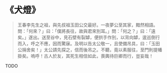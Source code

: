 # 《犬燈》

> 王春李先生之祖，與先叔祖玉田公交最好。一夜夢公至其家，黯然相語。問：「何來？」曰：「僕將長往，故與君來別耳。」問：「何之？」曰：「遠矣。」遂出。送至谷中，見石壁有裂罅，便拱手作別，以背向罅，逡巡倒行而入，呼之不應，因而驚寐。及明以告太公敬一，且使備吊具，曰：「玉田公捐舍矣！」太公請先探之，信而後吊之。不聽，竟以素服往，至門則提幡掛矣。嗚呼！古人於友，其死生相信如此，喪輿待巨卿而行，豈妄哉！

TODO
